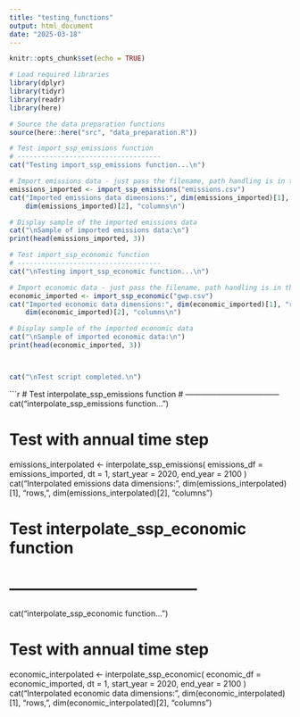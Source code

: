 ```yaml
---
title: "testing_functions"
output: html_document
date: "2025-03-18"
---
```


```r
knitr::opts_chunk$set(echo = TRUE)
```

```r

# Load required libraries
library(dplyr)
library(tidyr)
library(readr)
library(here)

```

```r

# Source the data preparation functions
source(here::here("src", "data_preparation.R"))

# Test import_ssp_emissions function
# ------------------------------------
cat("Testing import_ssp_emissions function...\n")

# Import emissions data - just pass the filename, path handling is in the import function
emissions_imported <- import_ssp_emissions("emissions.csv")
cat("Imported emissions data dimensions:", dim(emissions_imported)[1], "rows,", 
    dim(emissions_imported)[2], "columns\n")

# Display sample of the imported emissions data
cat("\nSample of imported emissions data:\n")
print(head(emissions_imported, 3))

# Test import_ssp_economic function
# ------------------------------------
cat("\nTesting import_ssp_economic function...\n")

# Import economic data - just pass the filename, path handling is in the import function
economic_imported <- import_ssp_economic("gwp.csv")
cat("Imported economic data dimensions:", dim(economic_imported)[1], "rows,", 
    dim(economic_imported)[2], "columns\n")

# Display sample of the imported economic data
cat("\nSample of imported economic data:\n")
print(head(economic_imported, 3))



cat("\nTest script completed.\n")

```

```r

# Test interpolate_ssp_emissions function
# ------------------------------------
cat("\nTesting interpolate_ssp_emissions function...\n")

# Test with annual time step
emissions_interpolated <- interpolate_ssp_emissions(
  emissions_df = emissions_imported,
  dt = 1,
  start_year = 2020,
  end_year = 2100
)
cat("Interpolated emissions data dimensions:", dim(emissions_interpolated)[1], "rows,", 
    dim(emissions_interpolated)[2], "columns\n")

# Test interpolate_ssp_economic function
# ------------------------------------
cat("\nTesting interpolate_ssp_economic function...\n")

# Test with annual time step
economic_interpolated <- interpolate_ssp_economic(
  economic_df = economic_imported,
  dt = 1,
  start_year = 2020,
  end_year = 2100
)
cat("Interpolated economic data dimensions:", dim(economic_interpolated)[1], "rows,", 
    dim(economic_interpolated)[2], "columns\n")